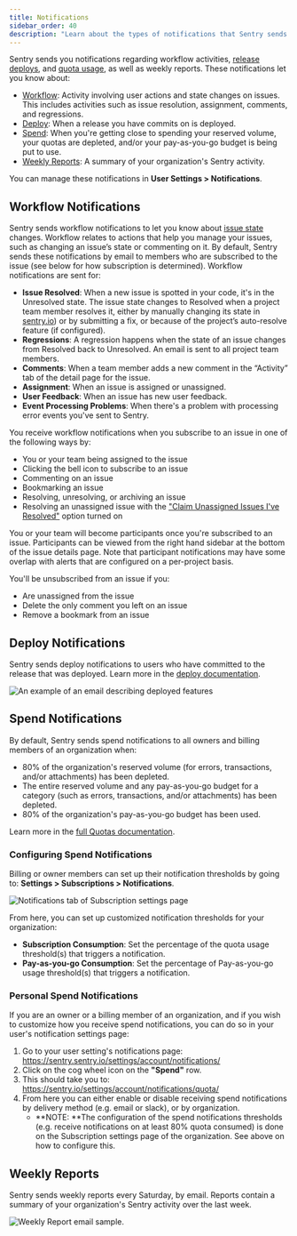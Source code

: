 ```yaml
---
title: Notifications
sidebar_order: 40
description: "Learn about the types of notifications that Sentry sends you, and how to manage them."
---
```


Sentry sends you notifications regarding workflow activities, [release deploys](/product/releases/), and [quota usage](/pricing/quotas/), as well as weekly reports. These notifications let you know about:

- [Workflow](#workflow-notifications): Activity involving user actions and state changes on issues. This includes activities such as issue resolution, assignment, comments, and regressions.
- [Deploy](#deploy-notifications): When a release you have commits on is deployed.
- [Spend](#spend-notifications): When you're getting close to spending your reserved volume, your quotas are depleted, and/or your pay-as-you-go budget is being put to use.
- [Weekly Reports](#weekly-reports): A summary of your organization's Sentry activity.

You can manage these notifications in **User Settings > Notifications**.

## Workflow Notifications

Sentry sends workflow notifications to let you know about [issue state](/product/issues/states-triage/) changes. Workflow relates to actions that help you manage your issues, such as changing an issue’s state or commenting on it. By default, Sentry sends these notifications by email to members who are subscribed to the issue (see below for how subscription is determined). Workflow notifications are sent for:

- **Issue Resolved**: When a new issue is spotted in your code, it's in the Unresolved state. The issue state changes to Resolved when a project team member resolves it, either by manually changing its state in [sentry.io](https://sentry.io)) or by submitting a fix, or because of the project’s auto-resolve feature (if configured).
- **Regressions**: A regression happens when the state of an issue changes from Resolved back to Unresolved. An email is sent to all project team members.
- **Comments**: When a team member adds a new comment in the “Activity” tab of the detail page for the issue.
- **Assignment**: When an issue is assigned or unassigned.
- **User Feedback**: When an issue has new <PlatformLink to="/user-feedback/">user feedback</PlatformLink>.
- **Event Processing Problems**: When there's a problem with processing error events you've sent to Sentry.

You receive workflow notifications when you subscribe to an issue in one of the following ways by:

- You or your team being assigned to the issue
- Clicking the bell icon to subscribe to an issue
- Commenting on an issue
- Bookmarking an issue
- Resolving, unresolving, or archiving an issue
- Resolving an unassigned issue with the ["Claim Unassigned Issues I've Resolved"](/product/alerts/notifications/notification-settings/#my-activity) option turned on

You or your team will become participants once you're subscribed to an issue. Participants can be viewed from the right hand sidebar at the bottom of the issue details page. Note that participant notifications may have some overlap with alerts that are configured on a per-project basis.

You'll be unsubscribed from an issue if you:

- Are unassigned from the issue
- Delete the only comment you left on an issue
- Remove a bookmark from an issue

## Deploy Notifications

Sentry sends deploy notifications to users who have committed to the release that was deployed. Learn more in the [deploy documentation](/product/releases/setup/#notify-sentry).

![An example of an email describing deployed features](./img/deploy-emails.png)

## Spend Notifications

By default, Sentry sends spend notifications to all owners and billing members of an organization when:

- 80% of the organization's reserved volume (for errors, transactions, and/or attachments) has been depleted.
- The entire reserved volume and any pay-as-you-go budget for a category (such as errors, transactions, and/or attachments) has been depleted.
- 80% of the organization's pay-as-you-go budget has been used.

Learn more in the [full Quotas documentation](/pricing/quotas/).

### Configuring Spend Notifications

Billing or owner members can set up their notification thresholds by going to: **Settings > Subscriptions > Notifications**.

![Notifications tab of Subscription settings page](./img/subscription_notifications_settings.png)

From here, you can set up customized notification thresholds for your organization:

- **Subscription Consumption**: Set the percentage of the quota usage threshold(s) that triggers a notification.
- **Pay-as-you-go Consumption**: Set the percentage of Pay-as-you-go usage threshold(s) that triggers a notification.

### Personal Spend Notifications

If you are an owner or a billing member of an organization, and if you wish to customize how you receive spend notifications, you can do so in your user's notification settings page:

1. Go to your user setting's notifications page: https://sentry.sentry.io/settings/account/notifications/
2. Click on the cog wheel icon on the **"Spend"** row.
3. This should take you to: https://sentry.io/settings/account/notifications/quota/
4. From here you can either enable or disable receiving spend notifications by delivery method (e.g. email or slack), or by organization.
    - **NOTE: **The configuration of the spend notifications thresholds (e.g. receive notifications on at least 80% quota consumed) is done on the Subscription settings page of the organization. See above on how to configure this.

## Weekly Reports

Sentry sends weekly reports every Saturday, by email. Reports contain a summary of your organization's Sentry activity over the last week.

![Weekly Report email sample.](./img/us-ereport.png)

